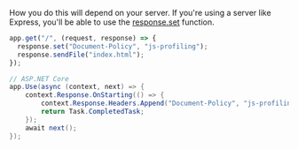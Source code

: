 How you do this will depend on your server. If you're using a server like Express, you'll be able to use the [response.set](https://expressjs.com/en/4x/api.html#res.set) function.

```js
app.get("/", (request, response) => {
  response.set("Document-Policy", "js-profiling");
  response.sendFile("index.html");
});
```

```csharp
// ASP.NET Core
app.Use(async (context, next) => {
    context.Response.OnStarting(() => {
        context.Response.Headers.Append("Document-Policy", "js-profiling");
        return Task.CompletedTask;
    });
    await next();
});
```
